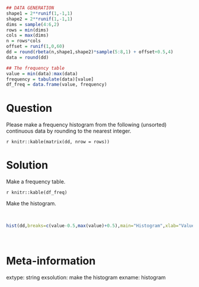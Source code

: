 ```r
## DATA GENERATION
shape1 = 2**runif(1,-1,1)
shape2 = 2**runif(1,-1,1)
dims = sample(4:6,2)
rows = min(dims)
cols = max(dims)
n = rows*cols
offset = runif(1,0,60)
dd = round(rbeta(n,shape1,shape2)*sample(5:8,1) + offset+0.5,4)
data = round(dd)

## The frequency table
value = min(data):max(data)
frequency = tabulate(data)[value]
df_freq = data.frame(value, frequency)
```

Question
========

Please make a frequency histogram from the following (unsorted) continuous data by rounding to the nearest integer.

`r knitr::kable(matrix(dd, nrow = rows))`


Solution
========

Make a frequency table.

`r knitr::kable(df_freq)`

Make the histogram.

\
```r
hist(dd,breaks=c(value-0.5,max(value)+0.5),main="Histogram",xlab="Value")
```
\


Meta-information
============
extype: string
exsolution: make the histogram
exname: histogram
